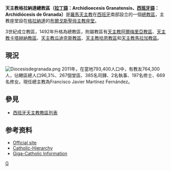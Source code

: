 {{Infobox Roman Catholic diocese
|name = 格拉納達
|jurisdiction = 總教區
|latin = Archidioecesis Granatensis
|local = {{lang|es|Archidiócesis de Granada}}{{es}}
|border = catholic
|image=Plaza de las Pasiegas.JPG
|caption=格拉納達聖母領報主教座堂
|location=[[西班牙|西班牙]]
|territory=[[格拉納達|格拉納達]]
|population=764,300
|rite=[[拉丁禮|拉丁禮]]
|patron=
|province='''格拉納達'''
|established=10世紀
|cathedral=[[格拉納達主教座堂|布爾戈斯聖母主教座堂]]
|co-cathedral=
|leadership=總主教
|pope=
|patriarch=
|metropolitan=Francisco Javier Martínez Fernández
|ordinary=
|coadjutor archbishop=
|coadjutor bishop=
|auxiliary=
|emeritus=
|website = [http://www.diocesisgranada.es/ 格拉納達總教區]
}}
'''天主教格拉納達總教區（[[拉丁語|拉丁語]]：Archidioecesis Granatensis、[[西班牙語|西班牙語]]：Archidiócesis de Granada）'''是[[羅馬天主教|羅馬天主教]]在[[西班牙|西班牙]]南部設立的一個[[總教區|總教區]]，主教座堂設在[[格拉納達|格拉納達]]的[[格拉納達主教座堂|布爾戈斯聖母主教座堂]]。

3世紀成立教區，1492年升格為總教區，附屬教區有[[天主教阿爾梅里亞教區|天主教阿爾梅里亞教區]]、[[天主教卡塔赫納教區|天主教卡塔赫納教區]]、[[天主教瓜迪克斯教區|天主教瓜迪克斯教區]]、[[天主教哈恩教區|天主教哈恩教區]]和[[天主教馬拉加教區|天主教馬拉加教區]]。

==現況==
[[File:Diocesisdegranada.png|thumb]]
2011年，在當地793,400人口中，有教友764,300人，佔轄區總人口96,3%、267個堂區、385名司鐸、2名執事、197名修士、669名修女。現任總主教為Francisco Javier Martínez Fernández。

==參見==
*[[西班牙天主教教區列表|西班牙天主教教區列表]]

==参考资料==
*[https://web.archive.org/web/20080509191948/http://www.diocesisgranada.org/ Official site]
*[http://www.catholic-hierarchy.org/diocese/dgrns.html Catholic-Hierarchy]{{Wayback|url=http://www.catholic-hierarchy.org/diocese/dgrns.html |date=20190323233022 }}
*[http://www.gcatholic.org/dioceses/diocese/gran0.htm Giga-Catholic Information] 

{{西班牙天主教教區}}
[[Category:西班牙天主教教区|G]]